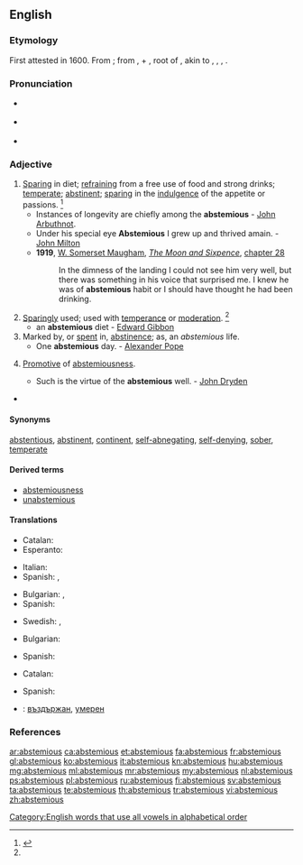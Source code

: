 ==English==

===Etymology===
First attested in 1600. From {{etyl|la|en}} {{term/t|la|abstēmius||abstaining from wine}}; from {{term|ab||lang=la}}, {{term|abs||from|lang=la}} + {{term/t|la|tēmus}}, root of {{term/t|la|tēmētum||[[intoxicating]] drink, mead, wine}}, akin to {{etyl|de|-}} {{term|dämlich||stupid, silly|lang=de}}, {{etyl|non|-}} {{term|þám||mugginess|lang=non}}, {{etyl|sga|-}} {{term|tám||death|lang=sga}}, {{etyl|sa|-}} {{term|ताम्यति||he becomes stunned, exhausted|tr=tāmyati|lang=sa}}.

===Pronunciation===
* {{a|RP}} {{IPA|/æbˈstiː.mɪ.əs/}}
* {{a|US}} {{IPA|/æbˈsti.mi.əs/|/əbˈsti.mi.əs/}}
* {{rhymes|iːmiəs}}

===Adjective===
{{en-adj}}

# [[sparing|Sparing]] in diet; [[refraining]] from a free use of food and strong drinks; [[temperate]]; [[abstinent]]; [[sparing]] in the [[indulgence]] of the appetite or passions. {{defdate|First attested in the mid 17<sup>th</sup> century.}}<ref name=SOED>{{R:SOED5|page=9}}</ref>
#* Instances of longevity are chiefly among the '''abstemious''' - [[w:John Arbuthnot|John Arbuthnot]].
#* Under his special eye '''Abstemious''' I grew up and thrived amain. - [[w:John Milton|John Milton]]
#* '''1919''', [[w:William Somerset Maugham|W. Somerset Maugham]], ''[[w:The Moon and Sixpence|The Moon and Sixpence]]'', [[s:The Moon and Sixpence/Chapter XXVIII|chapter 28]]
#*: In the dimness of the landing I could not see him very well, but there was something in his voice that surprised me. I knew he was of '''abstemious''' habit or I should have thought he had been drinking.
# [[sparing|Sparingly]] used; used with [[temperance]] or [[moderation]]. {{defdate|First attested in the mid 17<sup>th</sup> century.}}<ref name=SOED/>
#* an '''abstemious''' diet - [[w:Edward Gibbon|Edward Gibbon]]
# Marked by, or [[spent]] in, [[abstinence]]; as, an ''abstemious'' life.
#* One '''abstemious''' day. - [[w:Alexander Pope|Alexander Pope]]
# {{context|rare|lang=en}} [[promotive|Promotive]] of [[abstemiousness]].
#* Such is the virtue of the '''abstemious''' well. - [[w:John Dryden|John Dryden]]
* {{seeCites}}

====Synonyms====
[[abstentious]], [[abstinent]], [[continent]], [[abnegating|self-abnegating]], [[self-denying]], [[sober]], [[temperate]]

====Derived terms====
* [[abstemiousness]]
* [[unabstemious]]

====Translations====
{{trans-top|abstaining from wine}}
* Catalan: {{t|ca|abstemi}}
* Esperanto: {{t|eo|sobrema}}
{{trans-mid}}
* Italian: {{t+|it|astemio}}
* Spanish: {{t+|es|sobrio}}, {{t+|es|abstemio}}
{{trans-bottom}}

{{trans-top|sparing in diet}}
* Bulgarian: {{t+|bg|въздържан}}, {{t+|bg|скромен}}
* Spanish: {{t+|es|sobrio|m}}
{{trans-mid}}
* Swedish: {{t|sv|återhållsam}}, {{t|sv|måttfull}}
{{trans-bottom}}

{{trans-top|sparingly used; used with temperance or moderation}}
* Bulgarian: {{t+|bg|пестелив}}
{{trans-mid}}
* Spanish: {{t+|es|abstemio}}
{{trans-bottom}}

{{trans-top|marked by, or spent in, abstinence}}
* Catalan: {{t|ca|abstemi}}
{{trans-mid}}
* Spanish: {{t+|es|abstemio}}
{{trans-bottom}}

{{trans-top|promotive of abstemiousness}}
{{trans-mid}}
{{trans-bottom}}

{{checktrans-top}}
* {{ttbc|bg}}: [[въздържан]], [[умерен]]
{{trans-bottom}}

===References===
<references/>

[[Category:English words that use all vowels in alphabetical order]]

[[ar:abstemious]]
[[ca:abstemious]]
[[et:abstemious]]
[[fa:abstemious]]
[[fr:abstemious]]
[[gl:abstemious]]
[[ko:abstemious]]
[[it:abstemious]]
[[kn:abstemious]]
[[hu:abstemious]]
[[mg:abstemious]]
[[ml:abstemious]]
[[mr:abstemious]]
[[my:abstemious]]
[[nl:abstemious]]
[[ps:abstemious]]
[[pl:abstemious]]
[[ru:abstemious]]
[[fi:abstemious]]
[[sv:abstemious]]
[[ta:abstemious]]
[[te:abstemious]]
[[th:abstemious]]
[[tr:abstemious]]
[[vi:abstemious]]
[[zh:abstemious]]